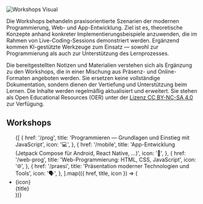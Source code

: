 
![Workshops Visual](/images/workshops-hero.png)

Die Workshops behandeln praxisorientierte Szenarien der modernen 
Programmierung, Web- und App-Entwicklung. Ziel ist es, theoretische Konzepte 
anhand konkreter Implementierungsbeispiele anzuwenden, die im Rahmen von
Live-Coding-Sessions demonstriert werden. Ergänzend kommen KI-gestützte 
Werkzeuge zum Einsatz &mdash; sowohl zur Programmierung als auch zur 
Unterstützung des Lernprozesses.

Die bereitgestellten Notizen und Materialien verstehen sich als Ergänzung zu 
den Workshops, die in einer Mischung aus Präsenz- und Online-Formaten angeboten
werden. Sie ersetzen keine vollständige Dokumentation, sondern dienen der 
Vertiefung  und Unterstützung beim Lernen. Die Inhalte werden regelmäßig 
aktualisiert und erweitert. Sie stehen als Open Educational Resources
(OER) unter der [Lizenz CC BY-NC-SA 4.0](https://creativecommons.org/licenses/by-nc-sa/4.0/) zur Verfügung.


<section className="max-w-5xl w-full">
  <h2 className="text-2xl font-semibold my-6 text-center">
    Workshops
  </h2>
  <ul className="grid gap-6 sm:grid-cols-1 md:grid-cols-2 xl:grid-cols-3">
    {[
      {
        href: '/prog',
        title:
          'Programmieren — Grundlagen und Einstieg mit JavaScript',
        icon: '💻',
      },
      {
        href: '/mobile',
        title:
          'App-Entwicklung (Jetpack Compose für Android, React Native, …)',
        icon: '📱',
      },
      {
        href: '/web-prog',
        title: 'Web-Programmierung: HTML, CSS, JavaScript',
        icon: '🌐',
      },
      {
        href: '/praesi',
        title: 'Präsentation moderner Technologien und Tools',
        icon: '🗣️',
      },
    ].map(({ href, title, icon }) => (
      <li key={href}>
        <Link
          href={href}
          className="relative flex items-center bg-white h-full p-6 rounded-xl shadow-sm border border-slate-200 hover:shadow-lg hover:bg-blue-50 transition-all duration-200 focus:outline-none focus:ring-2"
        >
          <div className="flex items-center gap-3">
            <div className="flex items-center justify-center h-10 w-10 text-xl">
              {icon}
            </div>
            <div className="font-semibold text-base text-slate-900 text-left">
              {title}
            </div>
          </div>
        </Link>
      </li>
    ))}
  </ul>
</section>